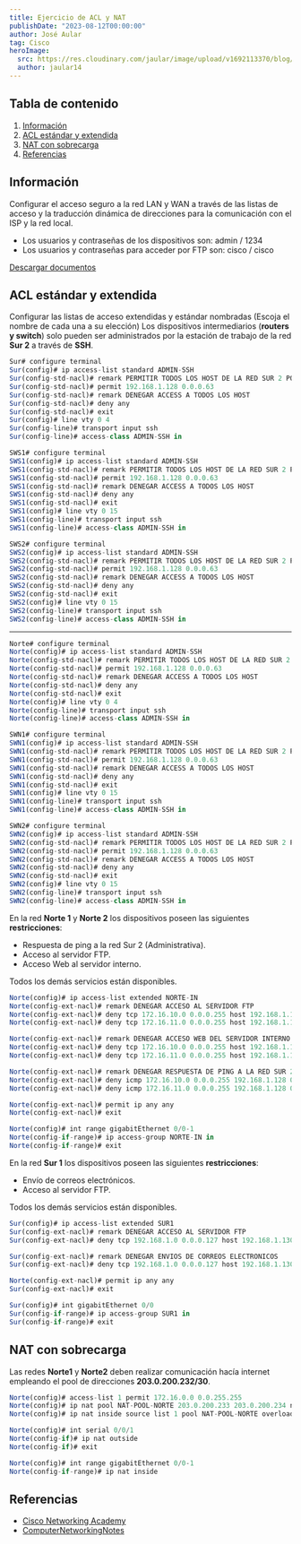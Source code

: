 ```yaml
---
title: Ejercicio de ACL y NAT
publishDate: "2023-08-12T00:00:00"
author: José Aular
tag: Cisco
heroImage:
  src: https://res.cloudinary.com/jaular/image/upload/v1692113370/blog/ejercicio-acl-nat/pkt-1_fsryhq.png
  author: jaular14
---
```



## Tabla de contenido

1.  [Información](/blog/ejercicio-acl-nat#información)
2.  [ACL estándar y extendida](/blog/ejercicio-acl-nat#acl-estándar-y-extendida)
3.  [NAT con sobrecarga](/blog/ejercicio-acl-nat#nat-con-sobrecarga)
4.  [Referencias](/blog/ejercicio-acl-nat#referencias)

## Información

Configurar el acceso seguro a la red LAN y WAN a través de las listas de acceso y la traducción dinámica de direcciones para la comunicación con el ISP y la red local.

- Los usuarios y contraseñas de los dispositivos son: admin / 1234
- Los usuarios y contraseñas para acceder por FTP son: cisco / cisco

[Descargar documentos](https://www.dropbox.com/scl/fo/75rafi4j3xm4d109ws59l/h?rlkey=ujj7u518hu751bwqur81240gj&dl=0)

## ACL estándar y extendida

Configurar las listas de acceso extendidas y estándar nombradas (Escoja el nombre de cada una a su elección)
Los dispositivos intermediarios (**routers y switch**) solo pueden ser administrados por la estación de trabajo de la red **Sur 2** a través de **SSH**.

```js title="SUR" /ADMIN-SSH/
Sur# configure terminal
Sur(config)# ip access-list standard ADMIN-SSH
Sur(config-std-nacl)# remark PERMITIR TODOS LOS HOST DE LA RED SUR 2 POR SSH
Sur(config-std-nacl)# permit 192.168.1.128 0.0.0.63
Sur(config-std-nacl)# remark DENEGAR ACCESS A TODOS LOS HOST
Sur(config-std-nacl)# deny any
Sur(config-std-nacl)# exit
Sur(config)# line vty 0 4
Sur(config-line)# transport input ssh
Sur(config-line)# access-class ADMIN-SSH in
```

```js title="SWS1" /ADMIN-SSH/
SWS1# configure terminal
SWS1(config)# ip access-list standard ADMIN-SSH
SWS1(config-std-nacl)# remark PERMITIR TODOS LOS HOST DE LA RED SUR 2 POR SSH
SWS1(config-std-nacl)# permit 192.168.1.128 0.0.0.63
SWS1(config-std-nacl)# remark DENEGAR ACCESS A TODOS LOS HOST
SWS1(config-std-nacl)# deny any
SWS1(config-std-nacl)# exit
SWS1(config)# line vty 0 15
SWS1(config-line)# transport input ssh
SWS1(config-line)# access-class ADMIN-SSH in
```

```js title="SWS2" /ADMIN-SSH/
SWS2# configure terminal
SWS2(config)# ip access-list standard ADMIN-SSH
SWS2(config-std-nacl)# remark PERMITIR TODOS LOS HOST DE LA RED SUR 2 POR SSH
SWS2(config-std-nacl)# permit 192.168.1.128 0.0.0.63
SWS2(config-std-nacl)# remark DENEGAR ACCESS A TODOS LOS HOST
SWS2(config-std-nacl)# deny any
SWS2(config-std-nacl)# exit
SWS2(config)# line vty 0 15
SWS2(config-line)# transport input ssh
SWS2(config-line)# access-class ADMIN-SSH in
```

---

```js title="NORTE" /ADMIN-SSH/
Norte# configure terminal
Norte(config)# ip access-list standard ADMIN-SSH
Norte(config-std-nacl)# remark PERMITIR TODOS LOS HOST DE LA RED SUR 2 POR SSH
Norte(config-std-nacl)# permit 192.168.1.128 0.0.0.63
Norte(config-std-nacl)# remark DENEGAR ACCESS A TODOS LOS HOST
Norte(config-std-nacl)# deny any
Norte(config-std-nacl)# exit
Norte(config)# line vty 0 4
Norte(config-line)# transport input ssh
Norte(config-line)# access-class ADMIN-SSH in
```

```js title="SWN1" /ADMIN-SSH/
SWN1# configure terminal
SWN1(config)# ip access-list standard ADMIN-SSH
SWN1(config-std-nacl)# remark PERMITIR TODOS LOS HOST DE LA RED SUR 2 POR SSH
SWN1(config-std-nacl)# permit 192.168.1.128 0.0.0.63
SWN1(config-std-nacl)# remark DENEGAR ACCESS A TODOS LOS HOST
SWN1(config-std-nacl)# deny any
SWN1(config-std-nacl)# exit
SWN1(config)# line vty 0 15
SWN1(config-line)# transport input ssh
SWN1(config-line)# access-class ADMIN-SSH in
```

```js title="SWN2" /ADMIN-SSH/
SWN2# configure terminal
SWN2(config)# ip access-list standard ADMIN-SSH
SWN2(config-std-nacl)# remark PERMITIR TODOS LOS HOST DE LA RED SUR 2 POR SSH
SWN2(config-std-nacl)# permit 192.168.1.128 0.0.0.63
SWN2(config-std-nacl)# remark DENEGAR ACCESS A TODOS LOS HOST
SWN2(config-std-nacl)# deny any
SWN2(config-std-nacl)# exit
SWN2(config)# line vty 0 15
SWN2(config-line)# transport input ssh
SWN2(config-line)# access-class ADMIN-SSH in
```

En la red **Norte 1** y **Norte 2** los dispositivos poseen las siguientes **restricciones**:

- Respuesta de ping a la red Sur 2 (Administrativa).
- Acceso al servidor FTP.
- Acceso Web al servidor interno.

Todos los demás servicios están disponibles.

```js title="NORTE" /NORTE-IN/
Norte(config)# ip access-list extended NORTE-IN
Norte(config-ext-nacl)# remark DENEGAR ACCESO AL SERVIDOR FTP
Norte(config-ext-nacl)# deny tcp 172.16.10.0 0.0.0.255 host 192.168.1.130 eq 21
Norte(config-ext-nacl)# deny tcp 172.16.11.0 0.0.0.255 host 192.168.1.130 eq 21

Norte(config-ext-nacl)# remark DENEGAR ACCESO WEB DEL SERVIDOR INTERNO
Norte(config-ext-nacl)# deny tcp 172.16.10.0 0.0.0.255 host 192.168.1.130 eq 80
Norte(config-ext-nacl)# deny tcp 172.16.11.0 0.0.0.255 host 192.168.1.130 eq 80

Norte(config-ext-nacl)# remark DENEGAR RESPUESTA DE PING A LA RED SUR 2
Norte(config-ext-nacl)# deny icmp 172.16.10.0 0.0.0.255 192.168.1.128 0.0.0.63 echo
Norte(config-ext-nacl)# deny icmp 172.16.11.0 0.0.0.255 192.168.1.128 0.0.0.63 echo

Norte(config-ext-nacl)# permit ip any any
Norte(config-ext-nacl)# exit

Norte(config)# int range gigabitEthernet 0/0-1
Norte(config-if-range)# ip access-group NORTE-IN in
Norte(config-if-range)# exit
```

En la red **Sur 1** los dispositivos poseen las siguientes **restricciones**:

- Envío de correos electrónicos.
- Acceso al servidor FTP.

Todos los demás servicios están disponibles.

```js title="SUR" /SUR1/
Sur(config)# ip access-list extended SUR1
Sur(config-ext-nacl)# remark DENEGAR ACCESO AL SERVIDOR FTP
Sur(config-ext-nacl)# deny tcp 192.168.1.0 0.0.0.127 host 192.168.1.130 eq 21

Sur(config-ext-nacl)# remark DENEGAR ENVIOS DE CORREOS ELECTRONICOS
Sur(config-ext-nacl)# deny tcp 192.168.1.0 0.0.0.127 host 192.168.1.130 eq 25

Norte(config-ext-nacl)# permit ip any any
Sur(config-ext-nacl)# exit

Sur(config)# int gigabitEthernet 0/0
Sur(config-if-range)# ip access-group SUR1 in
Sur(config-if-range)# exit
```

## NAT con sobrecarga

Las redes **Norte1** y **Norte2** deben realizar comunicación hacía internet empleando el pool de direcciones **203.0.200.232/30**.

```js title="NORTE" /NAT-POOL-NORTE/
Norte(config)# access-list 1 permit 172.16.0.0 0.0.255.255
Norte(config)# ip nat pool NAT-POOL-NORTE 203.0.200.233 203.0.200.234 netmask 255.255.255.252
Norte(config)# ip nat inside source list 1 pool NAT-POOL-NORTE overload

Norte(config)# int serial 0/0/1
Norte(config-if)# ip nat outside
Norte(config-if)# exit

Norte(config)# int range gigabitEthernet 0/0-1
Norte(config-if-range)# ip nat inside
```

## Referencias

- [Cisco Networking Academy](https://www.netacad.com/)
- [ComputerNetworkingNotes](https://www.computernetworkingnotes.com/ccna-study-guide/how-to-block-icmp-ping-on-cisco-routers.html)
